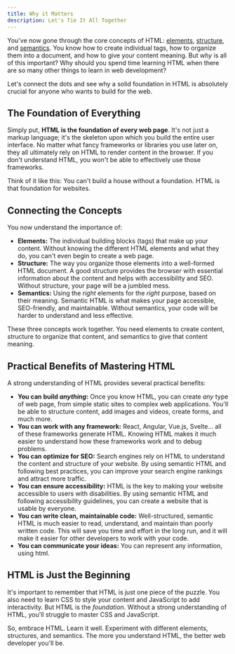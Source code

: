 ```yaml
---
title: Why it Matters
description: Let's Tie It All Together
---
```


You've now gone through the core concepts of HTML: [elements](./elements), [structure](./structure), and [semantics](./semantics). You know how to create individual tags, how to organize them into a document, and how to give your content meaning. But _why_ is all of this important? Why should you spend time learning HTML when there are so many other things to learn in web development?

Let's connect the dots and see why a solid foundation in HTML is absolutely crucial for anyone who wants to build for the web.

## The Foundation of Everything

Simply put, **HTML is the foundation of every web page**. It's not just a markup language; it's the skeleton upon which you build the entire user interface. No matter what fancy frameworks or libraries you use later on, they all ultimately rely on HTML to render content in the browser. If you don't understand HTML, you won't be able to effectively use those frameworks.

Think of it like this: You can't build a house without a foundation. HTML is that foundation for websites.

## Connecting the Concepts

You now understand the importance of:

- **Elements:** The individual building blocks (tags) that make up your content. Without knowing the different HTML elements and what they do, you can't even begin to create a web page.
- **Structure:** The way you organize those elements into a well-formed HTML document. A good structure provides the browser with essential information about the content and helps with accessibility and SEO. Without structure, your page will be a jumbled mess.
- **Semantics:** Using the _right_ elements for the _right_ purpose, based on their meaning. Semantic HTML is what makes your page accessible, SEO-friendly, and maintainable. Without semantics, your code will be harder to understand and less effective.

These three concepts work together. You need elements to create content, structure to organize that content, and semantics to give that content meaning.

## Practical Benefits of Mastering HTML

A strong understanding of HTML provides several practical benefits:

- **You can build _anything_:** Once you know HTML, you can create _any_ type of web page, from simple static sites to complex web applications. You'll be able to structure content, add images and videos, create forms, and much more.
- **You can work with any framework:** React, Angular, Vue.js, Svelte... all of these frameworks generate HTML. Knowing HTML makes it much easier to understand how these frameworks work and to debug problems.
- **You can optimize for SEO:** Search engines rely on HTML to understand the content and structure of your website. By using semantic HTML and following best practices, you can improve your search engine rankings and attract more traffic.
- **You can ensure accessibility:** HTML is the key to making your website accessible to users with disabilities. By using semantic HTML and following accessibility guidelines, you can create a website that is usable by everyone.
- **You can write clean, maintainable code:** Well-structured, semantic HTML is much easier to read, understand, and maintain than poorly written code. This will save you time and effort in the long run, and it will make it easier for other developers to work with your code.
- **You can communicate your ideas:** You can represent any information, using html.

## HTML is Just the Beginning

It's important to remember that HTML is just one piece of the puzzle. You also need to learn CSS to style your content and JavaScript to add interactivity. But HTML is the _foundation_. Without a strong understanding of HTML, you'll struggle to master CSS and JavaScript.

So, embrace HTML. Learn it well. Experiment with different elements, structures, and semantics. The more you understand HTML, the better web developer you'll be.
